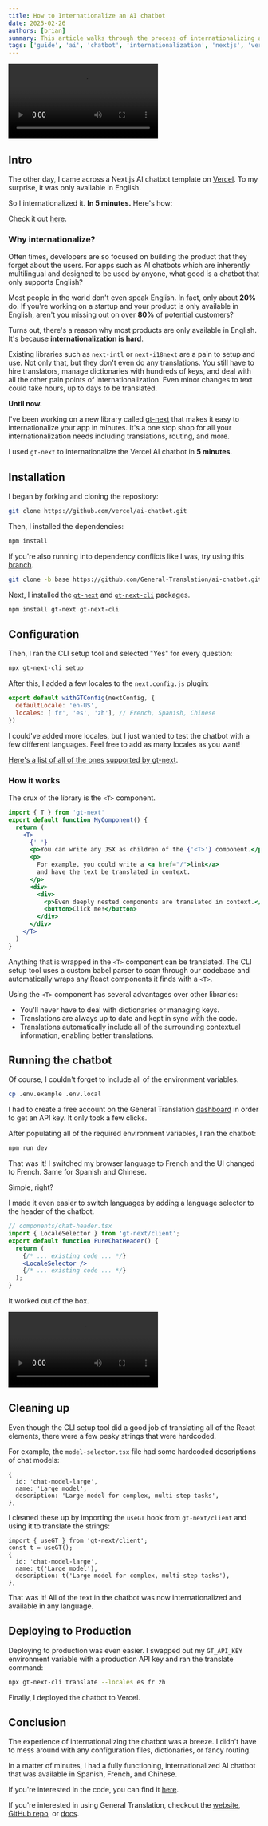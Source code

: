 ```yaml
---
title: How to Internationalize an AI chatbot
date: 2025-02-26
authors: [brian]
summary: This article walks through the process of internationalizing an AI chatbot.
tags: ['guide', 'ai', 'chatbot', 'internationalization', 'nextjs', 'vercel']
---
```


<video
  controls
  src="https://cabuge2ah388tbmm.public.blob.vercel-storage.com/GTDemoV2-h8NtCR9hWkrhiOFwPQxGziAT7kmeO7.mp4"
/>

## Intro

The other day, I came across a Next.js AI chatbot template on [Vercel](https://github.com/vercel/ai-chatbot).
To my surprise, it was only available in English.

So I internationalized it. **In 5 minutes.**
Here's how:

Check it out [here](https://example-ai-chatbot-ten.vercel.app/).

### Why internationalize?

Often times, developers are so focused on building the product that they forget about the users.
For apps such as AI chatbots which are inherently multilingual and designed to be used by anyone,
what good is a chatbot that only supports English?

Most people in the world don't even speak English. In fact, only about **20%** do.
If you're working on a startup and your product is only available in English,
aren't you missing out on over **80%** of potential customers?

Turns out, there's a reason why most products are only available in English. It's because **internationalization is hard**.

Existing libraries such as `next-intl` or `next-i18next` are a pain to setup and use. Not only that, but they don't even do any translations.
You still have to hire translators, manage dictionaries with hundreds of keys, and deal with all the other pain points of internationalization.
Even minor changes to text could take hours, up to days to be translated.

**Until now.**

I've been working on a new library called [gt-next](https://github.com/General-Translation/gt-libraries) that makes it easy to internationalize your app in minutes.
It's a one stop shop for all your internationalization needs including translations, routing, and more.

I used `gt-next` to internationalize the Vercel AI chatbot in **5 minutes**.

## Installation

I began by forking and cloning the repository:

```bash
git clone https://github.com/vercel/ai-chatbot.git
```

Then, I installed the dependencies:

```bash
npm install
```

If you're also running into dependency conflicts like I was, try using this [branch](https://github.com/General-Translation/ai-chatbot/tree/base).

```bash
git clone -b base https://github.com/General-Translation/ai-chatbot.git
```

Next, I installed the [`gt-next`](https://github.com/General-Translation/gt-libraries) and [`gt-next-cli`](https://github.com/General-Translation/gt-libraries) packages.

```bash
npm install gt-next gt-next-cli
```

## Configuration

Then, I ran the CLI setup tool and selected "Yes" for every question:

```bash
npx gt-next-cli setup
```

After this, I added a few locales to the `next.config.js` plugin:

```js
export default withGTConfig(nextConfig, {
  defaultLocale: 'en-US',
  locales: ['fr', 'es', 'zh'], // French, Spanish, Chinese
})
```

I could've added more locales, but I just wanted to test the chatbot with a few different languages. Feel free to add as many locales as you want!

[Here's a list of all of the ones supported by gt-next](https://generaltranslation.com/docs/reference/supported-locales).

### How it works

The crux of the library is the `<T>` component.

```jsx
import { T } from 'gt-next'
export default function MyComponent() {
  return (
    <T>
      {' '}
      <p>You can write any JSX as children of the {'<T>'} component.</p>
      <p>
        For example, you could write a <a href="/">link</a>
        and have the text be translated in context.
      </p>
      <div>
        <div>
          <p>Even deeply nested components are translated in context.</p>
          <button>Click me!</button>
        </div>
      </div>
    </T>
  )
}
```

Anything that is wrapped in the `<T>` component can be translated.
The CLI setup tool uses a custom babel parser to scan through our codebase and
automatically wraps any React components it finds with a `<T>`.

Using the `<T>` component has several advantages over other libraries:

- You'll never have to deal with dictionaries or managing keys.
- Translations are always up to date and kept in sync with the code.
- Translations automatically include all of the surrounding contextual information, enabling better translations.

## Running the chatbot

Of course, I couldn't forget to include all of the environment variables.

```bash
cp .env.example .env.local
```

I had to create a free account on the General Translation [dashboard](https://generaltranslation.com/dashboard) in order to get an API key.
It only took a few clicks.

After populating all of the required environment variables, I ran the chatbot:

```bash
npm run dev
```

That was it! I switched my browser language to French and the UI changed to French. Same for Spanish and Chinese.

Simple, right?

I made it even easier to switch languages by adding a language selector to the header of the chatbot.

```jsx
// components/chat-header.tsx
import { LocaleSelector } from 'gt-next/client';
export default function PureChatHeader() {
  return (
    {/* ... existing code ... */}
    <LocaleSelector />
    {/* ... existing code ... */}
  );
}
```

It worked out of the box.

<video
  controls
  src="https://cabuge2ah388tbmm.public.blob.vercel-storage.com/localeselector-fOacWpUcmf7u4VkL8fzgl3EmnQqua0.mp4"
/>

## Cleaning up

Even though the CLI setup tool did a good job of translating all of the React elements,
there were a few pesky strings that were hardcoded.

For example, the `model-selector.tsx` file had some hardcoded descriptions of chat models:

```tsx
{
  id: 'chat-model-large',
  name: 'Large model',
  description: 'Large model for complex, multi-step tasks',
},
```

I cleaned these up by importing the `useGT` hook from `gt-next/client` and using it to translate the strings:

```tsx
import { useGT } from 'gt-next/client';
const t = useGT();
{
  id: 'chat-model-large',
  name: t('Large model'),
  description: t('Large model for complex, multi-step tasks'),
},
```

That was it! All of the text in the chatbot was now internationalized and available in any language.

## Deploying to Production

Deploying to production was even easier. I swapped out my `GT_API_KEY` environment variable with a production API key and ran the translate command:

```bash
npx gt-next-cli translate --locales es fr zh
```

Finally, I deployed the chatbot to Vercel.

## Conclusion

The experience of internationalizing the chatbot was a breeze.
I didn't have to mess around with any configuration files, dictionaries, or fancy routing.

In a matter of minutes, I had a fully functioning,
internationalized AI chatbot that was available in Spanish, French, and Chinese.

If you're interested in the code, you can find it [here](https://github.com/General-Translation/ai-chatbot).

If you're interested in using General Translation, checkout the [website](https://generaltranslation.com), [GitHub repo](https://github.com/General-Translation/gt-libraries), or [docs](https://generaltranslation.com/docs).
